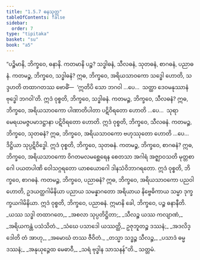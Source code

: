 ```yaml
---
title: "1.5.7 ဓနသုတ္တ"
tableOfContents: false
sidebar:
  order: 7
type: "tipitaka"
basket: "su"
book: "a5"
---
```



<DynamicBreadcrumb />

<Division number="47" book="a5" e="ch" v="16" p="46">

<Paragraph number="272" book="a5">
“ပဉ္စိမာနိ, ဘိက္ခဝေ, ဓနာနိ. ကတမာနိ ပဉ္စ? သဒ္ဓါဓနံ, သီလဓနံ, သုတဓနံ, စာဂဓနံ, ပညာဓနံ.
</Paragraph>

<Paragraph number="273" book="a5">
ကတမဉ္စ, ဘိက္ခဝေ, သဒ္ဓါဓနံ? ဣဓ, ဘိက္ခဝေ, အရိယသာဝကော သဒ္ဓေါ ဟောတိ, သဒ္ဒဟတိ တထာဂတဿ ဗောဓိံ—  ‘ဣတိပိ သော ဘဂဝါ …ပေ…  သတ္ထာ ဒေဝမနုဿာနံ ဗုဒ္ဓေါ ဘဂဝါ’တိ. ဣဒံ ဝုစ္စတိ, ဘိက္ခဝေ, သဒ္ဓါဓနံ.
</Paragraph>

<Paragraph number="274" book="a5">
ကတမဉ္စ, ဘိက္ခဝေ, သီလဓနံ? ဣဓ, ဘိက္ခဝေ, အရိယသာဝကော ပါဏာတိပါတာ ပဋိဝိရတော ဟောတိ …ပေ…  သုရာမေရယမဇ္ဇပမာဒဋ္ဌာနာ ပဋိဝိရတော ဟောတိ. ဣဒံ ဝုစ္စတိ, ဘိက္ခဝေ, သီလဓနံ.
</Paragraph>

<Paragraph number="275" book="a5">
ကတမဉ္စ, ဘိက္ခဝေ, သုတဓနံ? ဣဓ, ဘိက္ခဝေ, အရိယသာဝကော ဗဟုဿုတော ဟောတိ …ပေ…  ဒိဋ္ဌိယာ သုပ္ပဋိဝိဒ္ဓေါ. ဣဒံ ဝုစ္စတိ, ဘိက္ခဝေ, သုတဓနံ.
</Paragraph>

<Paragraph number="276" book="a5">
ကတမဉ္စ, ဘိက္ခဝေ, စာဂဓနံ? ဣဓ, ဘိက္ခဝေ, အရိယသာဝကော ဝိဂတမလမစ္ဆေရေန စေတသာ အဂါရံ အဇ္ဈာဝသတိ မုတ္တစာဂေါ ပယတပါဏိ ဝေါသဂ္ဂရတော ယာစယောဂေါ ဒါနသံဝိဘာဂရတော. ဣဒံ ဝုစ္စတိ, ဘိက္ခဝေ, စာဂဓနံ.
</Paragraph>

<Paragraph number="277" book="a5">
ကတမဉ္စ, ဘိက္ခဝေ, ပညာဓနံ? ဣဓ, ဘိက္ခဝေ, အရိယသာဝကော ပညဝါ ဟောတိ, ဥဒယတ္ထဂါမိနိယာ ပညာယ သမန္နာဂတော အရိယာယ နိဗ္ဗေဓိကာယ သမ္မာ ဒုက္ခက္ခယဂါမိနိယာ. ဣဒံ ဝုစ္စတိ, ဘိက္ခဝေ, ပညာဓနံ. ဣမာနိ ခေါ, ဘိက္ခဝေ, ပဉ္စ ဓနာနီတိ.
</Paragraph>

<Paragraph number="278" type="verses" book="a5">
_ယဿ သဒ္ဓါ တထာဂတေ,_  
_အစလာ သုပ္ပတိဋ္ဌိတာ;_  
_သီလဉ္စ ယဿ ကလျာဏံ,_  
_အရိယကန္တံ ပသံသိတံ._  

</Paragraph>

<Paragraph number="279" type="verses" book="a5">
_သံဃေ ပသာဒေါ ယဿတ္ထိ,_  
ဥဇုဘူတဉ္စ ဒဿနံ;_  
_အဒလိဒ္ဒေါတိ တံ အာဟု,_  
_အမောဃံ တဿ ဇီဝိတံ._  

</Paragraph>

<Paragraph number="280" type="verses" book="a5">
_တသ္မာ သဒ္ဓဉ္စ သီလဉ္စ,_  
_ပသာဒံ ဓမ္မဒဿနံ;_  
_အနုယုဉ္ဇေထ မေဓာဝီ,_  
_သရံ ဗုဒ္ဓါန သာသနန်”တိ._  


</Paragraph>
</Division>

<Paragraph number="281" type="center" book="a5">
သတ္တမံ.
</Paragraph>